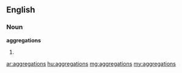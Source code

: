 ==English==
===Noun===
'''aggregations'''
#{{plural of|[[aggregation]]}}

[[ar:aggregations]]
[[hu:aggregations]]
[[mg:aggregations]]
[[my:aggregations]]